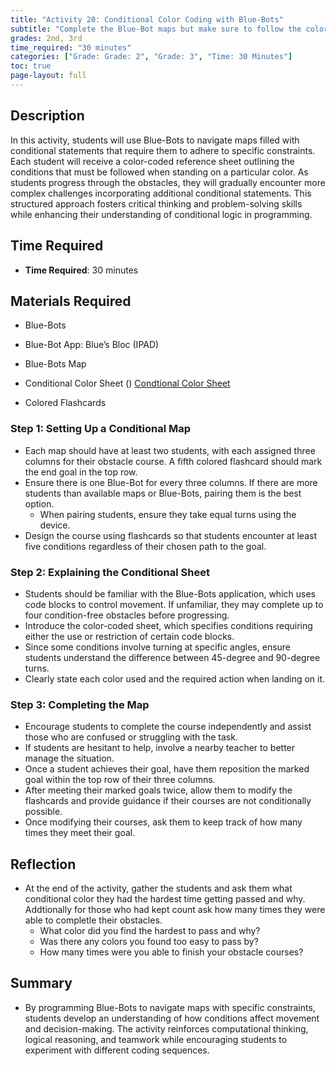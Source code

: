 ```yaml
---
title: "Activity 20: Conditional Color Coding with Blue-Bots"
subtitle: "Complete the Blue-Bot maps but make sure to follow the color code."
grades: 2nd, 3rd
time_required: "30 minutes"
categories: ["Grade: Grade: 2", "Grade: 3", "Time: 30 Minutes"]
toc: true
page-layout: full
---
```


## Description

In this activity, students will use Blue-Bots to navigate maps filled with conditional statements that require them to adhere to specific constraints. Each student will receive a color-coded reference sheet outlining the conditions that must be followed when standing on a particular color. As students progress through the obstacles, they will gradually encounter more complex challenges incorporating additional conditional statements. This structured approach fosters critical thinking and problem-solving skills while enhancing their understanding of conditional logic in programming.

## Time Required

- **Time Required**: 30 minutes

## Materials Required

- Blue-Bots 
- Blue-Bot App: Blue's Bloc (IPAD)
- Blue-Bots Map 
- Conditional Color Sheet () [Condtional Color Sheet](./ColorSheet.pdf)

- Colored Flashcards

### Step 1: Setting Up a Conditional Map

- Each map should have at least two students, with each assigned three columns for their obstacle course. A fifth colored flashcard should mark the end goal in the top row.
- Ensure there is one Blue-Bot for every three columns. If there are more students than available maps or Blue-Bots, pairing them is the best option.
    - When pairing students, ensure they take equal turns using the device.
- Design the course using flashcards so that students encounter at least five conditions regardless of their chosen path to the goal.

### Step 2: Explaining the Conditional Sheet

- Students should be familiar with the Blue-Bots application, which uses code blocks to control movement. If unfamiliar, they may complete up to four condition-free obstacles before progressing.
- Introduce the color-coded sheet, which specifies conditions requiring either the use or restriction of certain code blocks.
- Since some conditions involve turning at specific angles, ensure students understand the difference between 45-degree and 90-degree turns.
- Clearly state each color used and the required action when landing on it.

### Step 3: Completing the Map 

- Encourage students to complete the course independently and assist those who are confused or struggling with the task.
- If students are hesitant to help, involve a nearby teacher to better manage the situation.
- Once a student achieves their goal, have them reposition the marked goal within the top row of their three columns.
- After meeting their marked goals twice, allow them to modify the flashcards and provide guidance if their courses are not conditionally possible. 
- Once modifying their courses, ask them to keep track of how many times they meet their goal. 

## Reflection

- At the end of the activity, gather the students and ask them what conditional color they had the hardest time getting passed and why. Addtionally for those who had kept count ask how many times they were able to completle their obstacles.
  - What color did you find the hardest to pass and why?
  - Was there any colors you found too easy to pass by?
  - How many times were you able to finish your obstacle courses? 

## Summary

- By programming Blue-Bots to navigate maps with specific constraints, students develop an understanding of how conditions affect movement and decision-making. The activity reinforces computational thinking, logical reasoning, and teamwork while encouraging students to experiment with different coding sequences.
